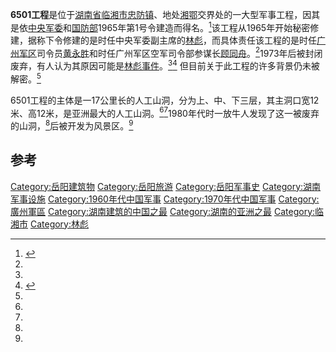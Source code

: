 '''6501工程'''是位于[[湖南省|湖南省]][[临湘市|临湘市]][[忠防镇|忠防镇]]、地处[[湖南|湘]][[湖北|鄂]]交界处的一大型军事工程，因其是依[[中央军事委员会|中央军委]]和[[中华人民共和国国防部|国防部]]1965年第1号令建造而得名。<ref name="hn">{{cite web|url=http://www.hngs.net/cxzn/ShowArticle.asp?ArticleID=918|title=6501工程简介|publisher=湖南高速公路|accessdate=2010-04-02|deadurl=yes|archiveurl=https://web.archive.org/web/20071205055127/http://www.hngs.net/cxzn/ShowArticle.asp?ArticleID=918|archivedate=2007-12-05}}</ref>该工程从1965年开始秘密修建，据称下令修建的是时任中央军委副主席的[[林彪|林彪]]，而具体责任该工程的是时任[[广州军区|广州军区]]司令员[[黄永胜|黄永胜]]和时任广州军区空军司令部参谋长[[顾同舟|顾同舟]]。<ref name="hn" />1973年后被封闭废弃，有人认为其原因可能是[[林彪事件|林彪事件]]。<ref name="hn" /><ref name="jcq">{{cite web|url=http://www.cst21.com.cn/3/003/dxgc.htm|title=最大的地下工程|publisher=家春秋生活杂志|accessdate=2010-04-02|deadurl=yes|archiveurl=https://web.archive.org/web/20070816113841/http://www.cst21.com.cn/3/003/dxgc.htm|archivedate=2007-08-16}}</ref>
但目前关于此工程的许多背景仍未被解密。<ref name="hn" />

6501工程的主体是一17公里长的人工山洞，分为上、中、下三层，其主洞口宽12米、高12米，是亚洲最大的人工山洞。<ref name="hn" /><ref name="jcq" />1980年代时一放牛人发现了这一被废弃的山洞，<ref name="hn" />后被开发为风景区。<ref name="jcq" />

==参考==
{{Reflist|2}}

{{湖南小作品}}
[[Category:岳阳建筑物|Category:岳阳建筑物]]
[[Category:岳阳旅游|Category:岳阳旅游]]
[[Category:岳阳军事史|Category:岳阳军事史]]
[[Category:湖南军事设施|Category:湖南军事设施]]
[[Category:1960年代中国军事|Category:1960年代中国军事]]
[[Category:1970年代中国军事|Category:1970年代中国军事]]
[[Category:廣州軍區|Category:廣州軍區]]
[[Category:湖南建筑的中国之最|Category:湖南建筑的中国之最]]
[[Category:湖南的亚洲之最|Category:湖南的亚洲之最]]
[[Category:临湘市|Category:临湘市]]
[[Category:林彪|Category:林彪]]